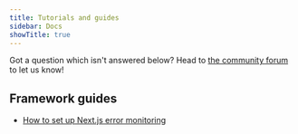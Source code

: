 ```yaml
---
title: Tutorials and guides
sidebar: Docs
showTitle: true
---
```


Got a question which isn't answered below? Head to [the community forum](/questions) to let us know!

## Framework guides

- [How to set up Next.js error monitoring](/tutorials/nextjs-error-monitoring)